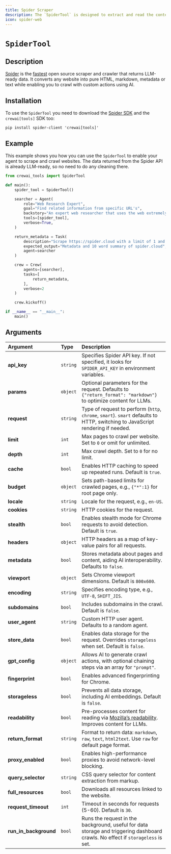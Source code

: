 ```yaml
---
title: Spider Scraper
description: The `SpiderTool` is designed to extract and read the content of a specified website using Spider.
icon: spider-web
---
```


# `SpiderTool`

## Description

[Spider](https://spider.cloud/?ref=crewai) is the [fastest](https://github.com/spider-rs/spider/blob/main/benches/BENCHMARKS.md#benchmark-results) 
open source scraper and crawler that returns LLM-ready data. 
It converts any website into pure HTML, markdown, metadata or text while enabling you to crawl with custom actions using AI.

## Installation

To use the `SpiderTool` you need to download the [Spider SDK](https://pypi.org/project/spider-client/) 
and the `crewai[tools]` SDK too:

```shell
pip install spider-client 'crewai[tools]'
```

## Example

This example shows you how you can use the `SpiderTool` to enable your agent to scrape and crawl websites. 
The data returned from the Spider API is already LLM-ready, so no need to do any cleaning there.

```python Code
from crewai_tools import SpiderTool

def main():
    spider_tool = SpiderTool()

    searcher = Agent(
        role="Web Research Expert",
        goal="Find related information from specific URL's",
        backstory="An expert web researcher that uses the web extremely well",
        tools=[spider_tool],
        verbose=True,
    )

    return_metadata = Task(
        description="Scrape https://spider.cloud with a limit of 1 and enable metadata",
        expected_output="Metadata and 10 word summary of spider.cloud",
        agent=searcher
    )

    crew = Crew(
        agents=[searcher],
        tasks=[
            return_metadata,
        ],
        verbose=2
    )

    crew.kickoff()

if __name__ == "__main__":
    main()
```

## Arguments
| Argument          | Type     | Description                                                                                                                                           |
|:------------------|:---------|:-----------------------------------------------------------------------------------------------------------------------------------------------------|
| **api_key**         | `string`   | Specifies Spider API key. If not specified, it looks for `SPIDER_API_KEY` in environment variables.                                                   |
| **params**          | `object`   | Optional parameters for the request. Defaults to `{"return_format": "markdown"}` to optimize content for LLMs.                                        |
| **request**         | `string`   | Type of request to perform (`http`, `chrome`, `smart`). `smart` defaults to HTTP, switching to JavaScript rendering if needed.                        |
| **limit**           | `int`      | Max pages to crawl per website. Set to `0` or omit for unlimited.                                                                                     |
| **depth**           | `int`      | Max crawl depth. Set to `0` for no limit.                                                                                                             |
| **cache**           | `bool`     | Enables HTTP caching to speed up repeated runs. Default is `true`.                                                                                    |
| **budget**          | `object`   | Sets path-based limits for crawled pages, e.g., `{"*":1}` for root page only.                                                                          |
| **locale**          | `string`   | Locale for the request, e.g., `en-US`.                                                                                                                |
| **cookies**         | `string`   | HTTP cookies for the request.                                                                                                                         |
| **stealth**         | `bool`     | Enables stealth mode for Chrome requests to avoid detection. Default is `true`.                                                                       |
| **headers**         | `object`   | HTTP headers as a map of key-value pairs for all requests.                                                                                            |
| **metadata**        | `bool`     | Stores metadata about pages and content, aiding AI interoperability. Defaults to `false`.                                                             |
| **viewport**        | `object`   | Sets Chrome viewport dimensions. Default is `800x600`.                                                                                                |
| **encoding**        | `string`   | Specifies encoding type, e.g., `UTF-8`, `SHIFT_JIS`.                                                                                                  |
| **subdomains**      | `bool`     | Includes subdomains in the crawl. Default is `false`.                                                                                                 |
| **user_agent**      | `string`   | Custom HTTP user agent. Defaults to a random agent.                                                                                                   |
| **store_data**      | `bool`     | Enables data storage for the request. Overrides `storageless` when set. Default is `false`.                                                           |
| **gpt_config**      | `object`   | Allows AI to generate crawl actions, with optional chaining steps via an array for `"prompt"`.                                                        |
| **fingerprint**     | `bool`     | Enables advanced fingerprinting for Chrome.                                                                                                           |
| **storageless**     | `bool`     | Prevents all data storage, including AI embeddings. Default is `false`.                                                                               |
| **readability**     | `bool`     | Pre-processes content for reading via [Mozilla’s readability](https://github.com/mozilla/readability). Improves content for LLMs.                      |
| **return_format**   | `string`   | Format to return data: `markdown`, `raw`, `text`, `html2text`. Use `raw` for default page format.                                                     |
| **proxy_enabled**   | `bool`     | Enables high-performance proxies to avoid network-level blocking.                                                                                     |
| **query_selector**  | `string`   | CSS query selector for content extraction from markup.                                                                                                |
| **full_resources**  | `bool`     | Downloads all resources linked to the website.                                                                                                        |
| **request_timeout** | `int`      | Timeout in seconds for requests (5-60). Default is `30`.                                                                                              |
| **run_in_background** | `bool`   | Runs the request in the background, useful for data storage and triggering dashboard crawls. No effect if `storageless` is set.                        |
